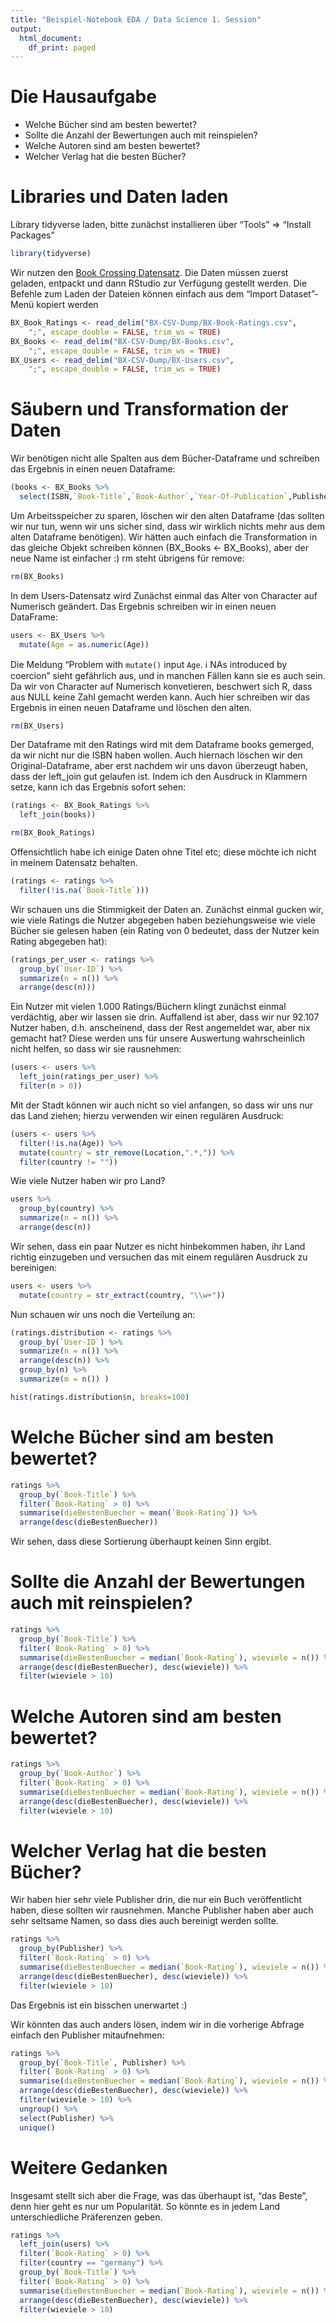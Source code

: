 ```yaml
---
title: "Beispiel-Notebook EDA / Data Science 1. Session"
output:
  html_document:
    df_print: paged
---
```


# Die Hausaufgabe

* Welche Bücher sind am besten bewertet?
* Sollte die Anzahl der Bewertungen auch mit reinspielen? 
* Welche Autoren sind am besten bewertet?
* Welcher Verlag hat die besten Bücher?

# Libraries und Daten laden

Library tidyverse laden, bitte zunächst installieren über "Tools" => "Install Packages"

```r
library(tidyverse)
```

Wir nutzen den [Book Crossing Datensatz](http://www2.informatik.uni-freiburg.de/~cziegler/BX/). Die Daten müssen zuerst geladen, entpackt und dann RStudio zur Verfügung gestellt werden. Die Befehle zum Laden der Dateien können einfach aus dem "Import Dataset"-Menü kopiert werden

```r
BX_Book_Ratings <- read_delim("BX-CSV-Dump/BX-Book-Ratings.csv", 
    ";", escape_double = FALSE, trim_ws = TRUE)
BX_Books <- read_delim("BX-CSV-Dump/BX-Books.csv", 
    ";", escape_double = FALSE, trim_ws = TRUE)
BX_Users <- read_delim("BX-CSV-Dump/BX-Users.csv", 
    ";", escape_double = FALSE, trim_ws = TRUE)
```

# Säubern und Transformation der Daten

Wir benötigen nicht alle Spalten aus dem Bücher-Dataframe und schreiben das Ergebnis in einen neuen Dataframe:

```r
(books <- BX_Books %>%
  select(ISBN,`Book-Title`,`Book-Author`,`Year-Of-Publication`,Publisher))
```
Um Arbeitsspeicher zu sparen, löschen wir den alten Dataframe (das sollten wir nur tun, wenn wir uns sicher sind, dass wir wirklich nichts mehr aus dem alten Dataframe benötigen). Wir hätten auch einfach die Transformation in das gleiche Objekt schreiben können (BX_Books <- BX_Books), aber der neue Name ist einfacher :) rm steht übrigens für remove:

```r
rm(BX_Books)
```

In dem Users-Datensatz wird Zunächst einmal das Alter von Character auf Numerisch geändert. Das Ergebnis schreiben wir in einen neuen DataFrame:

```r
users <- BX_Users %>%
  mutate(Age = as.numeric(Age))
```

Die Meldung "Problem with `mutate()` input `Age`. ℹ NAs introduced by coercion" sieht gefährlich aus, und in manchen Fällen kann sie es auch sein. Da wir von Character auf Numerisch konvetieren, beschwert sich R, dass aus NULL keine Zahl gemacht werden kann. Auch hier schreiben wir das Ergebnis in einen neuen Dataframe und löschen den alten.

```r
rm(BX_Users)
```

Der Dataframe mit den Ratings wird mit dem Dataframe books gemerged, da wir nicht nur die ISBN haben wollen. Auch hiernach löschen wir den Original-Dataframe, aber erst nachdem wir uns davon überzeugt haben, dass der left_join gut gelaufen ist. Indem ich den Ausdruck in Klammern setze, kann ich das Ergebnis sofort sehen:

```r
(ratings <- BX_Book_Ratings %>%
  left_join(books))
```

```r
rm(BX_Book_Ratings)
```

Offensichtlich habe ich einige Daten ohne Titel etc; diese möchte ich nicht in meinem Datensatz behalten.

```r
(ratings <- ratings %>%
  filter(!is.na(`Book-Title`)))
```
Wir schauen uns die Stimmigkeit der Daten an. Zunächst einmal gucken wir, wie viele Ratings die Nutzer abgegeben haben beziehungsweise wie viele Bücher sie gelesen haben (ein Rating von 0 bedeutet, dass der Nutzer kein Rating abgegeben hat):

```r
(ratings_per_user <- ratings %>%
  group_by(`User-ID`) %>%
  summarize(n = n()) %>%
  arrange(desc(n)))
```

Ein Nutzer mit vielen 1.000 Ratings/Büchern klingt zunächst einmal verdächtig, aber wir lassen sie drin. Auffallend ist aber, dass wir nur 92.107 Nutzer haben, d.h. anscheinend, dass der Rest angemeldet war, aber nix gemacht hat? Diese werden uns für unsere Auswertung wahrscheinlich nicht helfen, so dass wir sie rausnehmen:

```r
(users <- users %>%
  left_join(ratings_per_user) %>%
  filter(n > 0))
```

Mit der Stadt können wir auch nicht so viel anfangen, so dass wir uns nur das Land ziehen; hierzu verwenden wir einen regulären Ausdruck:

```r
(users <- users %>%
  filter(!is.na(Age)) %>%
  mutate(country = str_remove(Location,".*,")) %>%
  filter(country != ""))
```
Wie viele Nutzer haben wir pro Land?

```r
users %>%
  group_by(country) %>%
  summarize(n = n()) %>%
  arrange(desc(n))
```

Wir sehen, dass ein paar Nutzer es nicht hinbekommen haben, ihr Land richtig einzugeben und versuchen das mit einem regulären Ausdruck zu bereinigen:

```r
users <- users %>%
  mutate(country = str_extract(country, "\\w+"))
```

Nun schauen wir uns noch die Verteilung an:

```r
(ratings.distribution <- ratings %>%
  group_by(`User-ID`) %>%
  summarize(n = n()) %>%
  arrange(desc(n)) %>%
  group_by(n) %>%
  summarize(m = n()) )
```

```r
hist(ratings.distribution$n, breaks=100)
```



# Welche Bücher sind am besten bewertet?

```r
ratings %>%
  group_by(`Book-Title`) %>%
  filter(`Book-Rating` > 0) %>%
  summarise(dieBestenBuecher = mean(`Book-Rating`)) %>%
  arrange(desc(dieBestenBuecher))
```

Wir sehen, dass diese Sortierung überhaupt keinen Sinn ergibt.

# Sollte die Anzahl der Bewertungen auch mit reinspielen? 


```r
ratings %>%
  group_by(`Book-Title`) %>%
  filter(`Book-Rating` > 0) %>%
  summarise(dieBestenBuecher = median(`Book-Rating`), wieviele = n()) %>%
  arrange(desc(dieBestenBuecher), desc(wieviele)) %>%
  filter(wieviele > 10)
```


# Welche Autoren sind am besten bewertet?

```r
ratings %>%
  group_by(`Book-Author`) %>%
  filter(`Book-Rating` > 0) %>%
  summarise(dieBestenBuecher = median(`Book-Rating`), wieviele = n()) %>%
  arrange(desc(dieBestenBuecher), desc(wieviele)) %>%
  filter(wieviele > 10)
```

# Welcher Verlag hat die besten Bücher?

Wir haben hier sehr viele Publisher drin, die nur ein Buch veröffentlicht haben, diese sollten wir rausnehmen. Manche Publisher haben aber auch sehr seltsame Namen, so dass dies auch bereinigt werden sollte.

```r
ratings %>%
  group_by(Publisher) %>%
  filter(`Book-Rating` > 0) %>%
  summarise(dieBestenBuecher = median(`Book-Rating`), wieviele = n()) %>%
  arrange(desc(dieBestenBuecher), desc(wieviele)) %>%
  filter(wieviele > 10)
```

Das Ergebnis ist ein bisschen unerwartet :)

Wir könnten das auch anders lösen, indem wir in die vorherige Abfrage einfach den Publisher mitaufnehmen:

```r
ratings %>%
  group_by(`Book-Title`, Publisher) %>%
  filter(`Book-Rating` > 0) %>%
  summarise(dieBestenBuecher = median(`Book-Rating`), wieviele = n()) %>%
  arrange(desc(dieBestenBuecher), desc(wieviele)) %>%
  filter(wieviele > 10) %>%
  ungroup() %>%
  select(Publisher) %>%
  unique()
```

# Weitere Gedanken

Insgesamt stellt sich aber die Frage, was das überhaupt ist, "das Beste", denn hier geht es nur um Popularität. So könnte es in jedem Land unterschiedliche Präferenzen geben.

```r
ratings %>%
  left_join(users) %>%
  filter(`Book-Rating` > 0) %>%
  filter(country == "germany") %>%
  group_by(`Book-Title`) %>%
  filter(`Book-Rating` > 0) %>%
  summarise(dieBestenBuecher = median(`Book-Rating`), wieviele = n()) %>%
  arrange(desc(dieBestenBuecher), desc(wieviele)) %>%
  filter(wieviele > 10)
```






